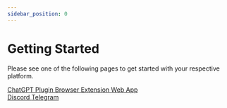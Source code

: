 ```yaml
---
sidebar_position: 0
---
```


# Getting Started

Please see one of the following pages to get started with your respective platform.

<div className="container">
  <div className="row">
    <a
      href="/docs/chatgpt"
      rel="noopener noreferrer"
      className="button button--primary margin-right--sm"
    >
      ChatGPT Plugin
    </a>
    <a
      href="/docs/browser"
      rel="noopener noreferrer"
      className="button button--primary margin-right--sm"
    >
      Browser Extension
    </a>
    <a
      href="https://app.summarize.cc"
      target="_blank"
      rel="noopener noreferrer"
      className="button button--primary"
    >
      Web App
    </a>
  </div>
  <div className="row margin-top--sm">
    <a
      href="/docs/discord"
      rel="noopener noreferrer"
      className="button button--primary margin-right--sm"
    >
      Discord
    </a>
    <a
      href="/docs/telegram"
      rel="noopener noreferrer"
      className="button button--primary"
    >
      Telegram
    </a>
  </div>
</div>
